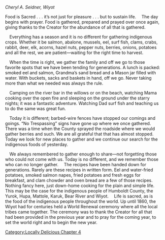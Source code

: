 {{Template:Locally Delicious sidebar}}
''Cheryl A. Seidner, Wiyot''
	

Food is Sacred . . . it’s not just for pleasure . . . but to sustain life.
 The day begins with prayer. Food is gathered, prepared and prayed over once again, giving thanks to the Creator for the abundance of all that is gathered.

 Everything has a season and it is no different for gathering indigenous crops. Whether it be salmon, abalone, mussels, eel, surf fish, clams, crabs, rabbit, deer, elk, acorns, hazel nuts, pepper nuts, berries, onions, potatoes and all the rest, we are patient—waiting for the right time to harvest.

 When the time is right, we gather the family and off we go to those favorite spots that we have been tending for generations. A lunch is packed: smoked eel and salmon, Grandma’s sand bread and a Mason jar filled with water. With buckets, sacks and baskets in hand, off we go. Never taking more than what we needed was always the rule.

 Camping on the river bar in the willows or on the beach, watching Mama cooking over the open fire and sleeping on the ground under the starry nights; it was a fantastic adventure. Watching Dad surf fish and teaching us to do the same was great fun. 

 Today it is different; barbed-wire fences have stopped our comings and goings. “No Trespassing” signs have gone up where we once gathered. There was a time when the County sprayed the roadside where we would gather berries and such. We are all grateful that that has almost stopped. Today we look for new places to gather and we continue our search for the indigenous foods of yesterday.

 We always remembered to gather enough to share—not forgetting those who could not come with us. Today is no different, and we remember those who can no longer gather. 
 The recipes have been handed down for generations. Rarely are these recipes in written form. Eel and water-fried potatoes, smoked salmon napes, fried potatoes and fresh eggs for breakfast, and clam chowder and oven bread are a few of those recipes. Nothing fancy here, just down-home cooking for the plain and simple life. This may be the case for the indigenous people of Humboldt County, the Yurok, Hupa, Mattole, Karuk, Bear River and Wiyot.
 Life is sacred, as is the food of the indigenous people throughout the world. Up until 1860, the Wiyot had for centuries held a World Renewal ceremony where all the local tribes came together. The ceremony was to thank the Creator for all that had been provided in the previous year and to pray for the coming year, to set the world right and to begin the new year.
[[Category:Locally Delicious Chapter 4]]